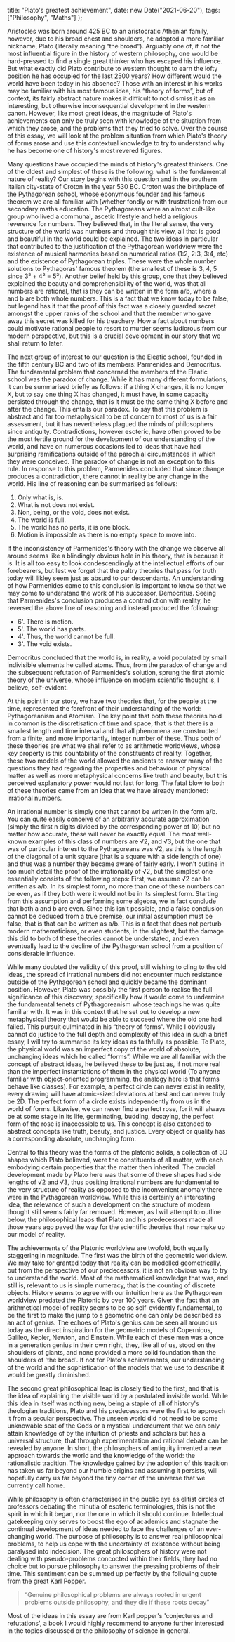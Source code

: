 
  title: "Plato's greatest achievement",
  date: new Date("2021-06-20"),
  tags: ["Philosophy", "Maths"]
};

<BlogImage 
  src="/blog/plato/plato.jpeg"
  caption="Plato and artistotle from Raphael's The School of Athens (1509-1511)"  
/>

Aristocles was born around 425 BC to an aristocratic Athenian family, however, due to his broad chest and shoulders, he adopted a more familiar nickname, Plato (literally meaning “the broad”). Arguably one of, if not the most influential figure in the history of western philosophy, one would be hard-pressed to find a single great thinker who has escaped his influence. But what exactly did Plato contribute to western thought to earn the lofty position he has occupied for the last 2500 years? How different would the world have been today in his absence? Those with an interest in his works may be familiar with his most famous idea, his “theory of forms”, but of context, its fairly abstract nature makes it difficult to not dismiss it as an interesting, but otherwise inconsequential development in the western canon. However, like most great ideas, the magnitude of Plato's achievements can only be truly seen with knowledge of the situation from which they arose, and the problems that they tried to solve. Over the course of this essay, we will look at the problem situation from which Plato's theory of forms arose and use this contextual knowledge to try to understand why he has become one of history's most revered figures.

<BlogImage 
  src="/blog/plato/pythagoreans.jpeg"
  caption="Pythagoreans celebrate sunrise (1869) - Fyodor Bronnikov"
/>

Many questions have occupied the minds of history's greatest thinkers. One of the oldest and simplest of these is the following: what is the fundamental nature of reality? Our story begins with this question and in the southern Italian city-state of Croton in the year 530 BC. Croton was the birthplace of the Pythagorean school, whose eponymous founder and his famous theorem we are all familiar with (whether fondly or with frustration) from our secondary maths education. The Pythagoreans were an almost cult-like group who lived a communal, ascetic lifestyle and held a religious reverence for numbers. They believed that, in the literal sense, the very structure of the world was numbers and through this view, all that is good and beautiful in the world could be explained. The two ideas in particular that contributed to the justification of the Pythagorean worldview were the existence of musical harmonies based on numerical ratios (1:2, 2:3, 3:4, etc) and the existence of Pythagorean triples. These were the whole number solutions to Pythagoras' famous theorem (the smallest of these is 3, 4, 5 since 3² + 4² = 5²). Another belief held by this group, one that they believed explained the beauty and comprehensibility of the world, was that all numbers are rational, that is they can be written in the form a/b, where a and b are both whole numbers. This is a fact that we know today to be false, but legend has it that the proof of this fact was a closely guarded secret amongst the upper ranks of the school and that the member who gave away this secret was killed for his treachery. How a fact about numbers could motivate rational people to resort to murder seems ludicrous from our modern perspective, but this is a crucial development in our story that we shall return to later.

<BlogImage 
  src="/blog/plato/democritus.jpeg"
  caption="Democritus (1628) - Hendrick ter Brugghen"
/>

The next group of interest to our question is the Eleatic school, founded in the fifth century BC and two of its members: Parmenides and Democritus. The fundamental problem that concerned the members of the Eleatic school was the paradox of change. While it has many different formulations, it can be summarised briefly as follows: if a thing X changes, it is no longer X, but to say one thing X has changed, it must have, in some capacity persisted through the change, that is it must be the same thing X before and after the change. This entails our paradox. To say that this problem is abstract and far too metaphysical to be of concern to most of us is a fair assessment, but it has nevertheless plagued the minds of philosophers since antiquity. Contradictions, however esoteric, have often proved to be the most fertile ground for the development of our understanding of the world, and have on numerous occasions led to ideas that have had surprising ramifications outside of the parochial circumstances in which they were conceived. The paradox of change is not an exception to this rule. In response to this problem, Parmenides concluded that since change produces a contradiction, there cannot in reality be any change in the world. His line of reasoning can be summarised as follows:

1. Only what is, is.
2. What is not does not exist.
3. Non, being, or the void, does not exist.
4. The world is full.
5. The world has no parts, it is one block.
6. Motion is impossible as there is no empty space to move into.

If the inconsistency of Parmenides's theory with the change we observe all around seems like a blindingly obvious hole in his theory, that is because it is. It is all too easy to look condescendingly at the intellectual efforts of our forebearers, but lest we forget that the paltry theories that pass for truth today will likley seem just as absurd to our descendants. An understanding of how Parmenides came to this conclusion is important to know so that we may come to understand the work of his successor, Democritus. Seeing that Parmenides's conclusion produces a contradiction with reality, he reversed the above line of reasoning and instead produced the following:

- 6'. There is motion.
- 5'. The world has parts.
- 4'. Thus, the world cannot be full.
- 3'. The void exists.

Democritus concluded that the world is, in reality, a void populated by small indivisible elements he called atoms. Thus, from the paradox of change and the subsequent refutation of Parmenides's solution, sprung the first atomic theory of the universe, whose influence on modern scientific thought is, I believe, self-evident.

At this point in our story, we have two theories that, for the people at the time, represented the forefront of their understanding of the world: Pythagoreanism and Atomism. The key point that both these theories hold in common is the discretisation of time and space, that is that there is a smallest length and time interval and that all phenomena are constructed from a finite, and more importantly, integer number of these. Thus both of these theories are what we shall refer to as arithmetic worldviews, whose key property is this countability of the constituents of reality. Together, these two models of the world allowed the ancients to answer many of the questions they had regarding the properties and behaviour of physical matter as well as more metaphysical concerns like truth and beauty, but this perceived explanatory power would not last for long. The fatal blow to both of these theories came from an idea that we have already mentioned: irrational numbers.

<BlogImage 
  src="/blog/plato/triangle.png"
  caption="Geometric construction of √2"
/>

An irrational number is simply one that cannot be written in the form a/b. You can quite easily conceive of an arbitrarily accurate approximation (simply the first n digits divided by the corresponding power of 10) but no matter how accurate, these will never be exactly equal. The most well-known examples of this class of numbers are √2, and √3, but the one that was of particular interest to the Pythagoreans was √2, as this is the length of the diagonal of a unit square (that is a square with a side length of one) and thus was a number they became aware of fairly early. I won't outline in too much detail the proof of the irrationality of √2, but the simplest one essentially consists of the following steps: First, we assume √2 can be written as a/b. In its simplest form, no more than one of these numbers can be even, as if they both were it would not be in its simplest form. Starting from this assumption and performing some algebra, we in fact conclude that both a and b are even. Since this isn't possible, and a false conclusion cannot be deduced from a true premise, our initial assumption must be false, that is that can be written as a/b. This is a fact that does not perturb modern mathematicians, or even students, in the slightest, but the damage this did to both of these theories cannot be understated, and even eventually lead to the decline of the Pythagorean school from a position of considerable influence.

<BlogImage 
  src="/blog/plato/platonic-solids.png"
  caption="The 5 Platonic solids: the tetrahedron, cube, octahedron, dodecahedron, and isocahedron"
/>

While many doubted the validity of this proof, still wishing to cling to the old ideas, the spread of irrational numbers did not encounter much resistance outside of the Pythagorean school and quickly became the dominant position. However, Plato was possibly the first person to realise the full significance of this discovery, specifically how it would come to undermine the fundamental tenets of Pythagoreanism whose teachings he was quite familiar with. It was in this context that he set out to develop a new metaphysical theory that would be able to succeed where the old one had failed. This pursuit culminated in his “theory of forms”. While I obviously cannot do justice to the full depth and complexity of this idea in such a brief essay, I will try to summarise its key ideas as faithfully as possible. To Plato, the physical world was an imperfect copy of the world of absolute, unchanging ideas which he called “forms”. While we are all familiar with the concept of abstract ideas, he believed these to be just as, if not more real than the imperfect instantiations of them in the physical world (To anyone familiar with object-oriented programming, the analogy here is that forms behave like classes). For example, a perfect circle can never exist in reality, every drawing will have atomic-sized deviations at best and can never truly be 2D. The perfect form of a circle exists independently from us in the world of forms. Likewise, we can never find a perfect rose, for it will always be at some stage in its life, germinating, budding, decaying, the perfect form of the rose is inaccessible to us. This concept is also extended to abstract concepts like truth, beauty, and justice. Every object or quality has a corresponding absolute, unchanging form.

Central to this theory was the forms of the platonic solids, a collection of 3D shapes which Plato believed, were the constituents of all matter, with each embodying certain properties that the matter then inherited. The crucial development made by Plato here was that some of these shapes had side lengths of √2 and √3, thus positing irrational numbers are fundamental to the very structure of reality as opposed to the inconvenient anomaly there were in the Pythagorean worldview. While this is certainly an interesting idea, the relevance of such a development on the structure of modern thought still seems fairly far removed. However, as I will attempt to outline below, the philosophical leaps that Plato and his predecessors made all those years ago paved the way for the scientific theories that now make up our model of reality.

<BlogImage 
  src="/blog/plato/mysterium.jpeg"
  caption="Kepler's Platonic solid model of the Solar System from Mysterium Cosmographicum"
/>

The achievements of the Platonic worldview are twofold, both equally staggering in magnitude. The first was the birth of the geometric worldview. We may take for granted today that reality can be modelled geometrically, but from the perspective of our predecessors, it is not an obvious way to try to understand the world. Most of the mathematical knowledge that was, and still is, relevant to us is simple numeracy, that is the counting of discrete objects. History seems to agree with our intuition here as the Pythagorean worldview predated the Platonic by over 100 years. Given the fact that an arithmetical model of reality seems to be so self-evidently fundamental, to be the first to make the jump to a geometric one can only be described as an act of genius. The echoes of Plato's genius can be seen all around us today as the direct inspiration for the geometric models of Copernicus, Galileo, Kepler, Newton, and Einstein. While each of these men was a once in a generation genius in their own right, they, like all of us, stood on the shoulders of giants, and none provided a more solid foundation than the shoulders of 'the broad'. If not for Plato's achievements, our understanding of the world and the sophistication of the models that we use to describe it would be greatly diminished.

The second great philosophical leap is closely tied to the first, and that is the idea of explaining the visible world by a postulated invisible world. While this idea in itself was nothing new, being a staple of all of history's theologian traditions, Plato and his predecessors were the first to approach it from a secular perspective. The unseen world did not need to be some unknowable seat of the Gods or a mystical undercurrent that we can only attain knowledge of by the intuition of priests and scholars but has a universal structure, that through experimentation and rational debate can be revealed by anyone. In short, the philosophers of antiquity invented a new approach towards the world and the knowledge of the world: the rationalistic tradition. The knowledge gained by the adoption of this tradition has taken us far beyond our humble origins and assuming it persists, will hopefully carry us far beyond the tiny corner of the universe that we currently call home.

While philosophy is often characterised in the public eye as elitist circles of professors debating the minutia of esoteric terminologies, this is not the spirit in which it began, nor the one in which it should continue. Intellectual gatekeeping only serves to boost the ego of academics and stagnate the continual development of ideas needed to face the challenges of an ever-changing world. The purpose of philosophy is to answer real philosophical problems, to help us cope with the uncertainty of existence without being paralysed into indecision. The great philosophers of history were not dealing with pseudo-problems concocted within their fields, they had no choice but to pursue philosophy to answer the pressing problems of their time. This sentiment can be summed up perfectly by the following quote from the great Karl Popper.

> “Genuine philosophical problems are always rooted in urgent problems outside philosophy, and they die if these roots decay”

Most of the ideas in this essay are from Karl popper's 'conjectures and refutations', a book I would highly recommend to anyone further interested in the topics discussed or the philosophy of science in general.
